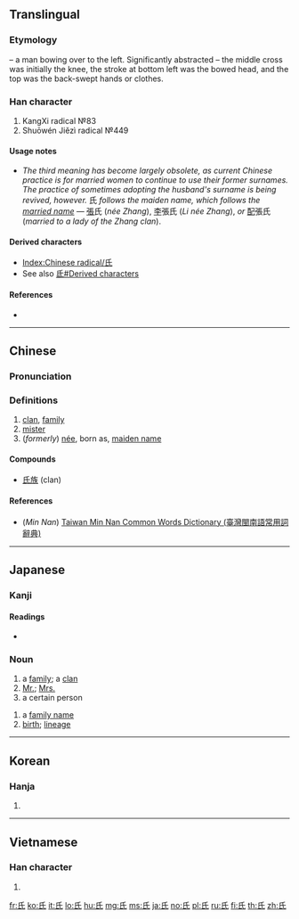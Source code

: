 ==Translingual==
{{stroke order|type=animate}}

===Etymology===
{{Han etyl}}
{{liushu|p}} – a man bowing over to the left. Significantly abstracted – the middle cross was initially the knee, the stroke at bottom left was the bowed head, and the top was the back-swept hands or clothes.

===Han character===
{{Han char|rn=83|rad=氏|as=00|sn=4|four=72740|canj=HVP}}

# KangXi radical №83
# Shuōwén Jiězì radical №449

====Usage notes====
* ''The third meaning has become largely obsolete, as current Chinese practice is for married women to continue to use their former surnames. The practice of sometimes adopting the husband's surname is being revived, however.'' 氏 ''follows the maiden name, which follows the [[married name]]'' — [[張]]氏 (''née Zhang''), [[李]]張氏 (''Li née Zhang''), ''or'' [[配]]張氏 (''married to a lady of the Zhang clan'').

====Derived characters====
* [[Index:Chinese radical/氏]]
* See also [[氐#Derived characters]]

====References====
* {{Han ref|kx=0597.180|dkj=17026|dj=0988.300|hdz=32130.010|uh=6C0F|ud=27663|bh=A4F3|bd=42227}}

----

==Chinese==
{{zh-forms}}

===Pronunciation===
{{zh-pron
|m=shì,zhī,jīng
|c=si6,zi1
|h=pfs=shì
|mn=sī
|w=
|mc=y
|oc=y
|ma=|ma2=
|cat=n
}}

===Definitions===
# [[clan]], [[family]]
# [[mister]]
# (''formerly'') [[née]], born as, [[maiden name]]

====Compounds====
* [[氏族]] (clan)

====References====
* (''Min Nan'') [http://twblg.dict.edu.tw/holodict_new/result_detail.jsp?n_no=822&curpage=1&sample=%E6%B0%8F&radiobutton=1&querytarget=1&limit=20&pagenum=1&rowcount=2 Taiwan Min Nan Common Words Dictionary (臺灣閩南語常用詞辭典)]

----

==Japanese==

===Kanji===
{{ja-kanji|rs=氏00|grade=4}}

====Readings====
* {{ja-readings|on=[[し]] (shi)
|kun=[[うじ]] (uji)
}}

===Noun===
{{ja-noun|し}}

# a [[family]]; a [[clan]]
# [[Mr.]]; [[Mrs.]]
# a certain person
{{ja-noun|うじ}}
# a [[family name]]
# [[birth]]; [[lineage]]

----

==Korean==

===Hanja===
{{ko-hanja|hangeul=[[씨]], [[지]]|eumhun=|rv=ssi, ji|mr=ssi, chi|y=ssi, ci}}

# {{defn|lang=ko|sort=氏00}}

----

==Vietnamese==

===Han character===
{{vi-hantu|[[thị]]|rs=氏00}}

# {{defn|lang=vi|sort=氏00}}

[[Category:CJKV radicals| ]]

[[fr:氏]]
[[ko:氏]]
[[it:氏]]
[[lo:氏]]
[[hu:氏]]
[[mg:氏]]
[[ms:氏]]
[[ja:氏]]
[[no:氏]]
[[pl:氏]]
[[ru:氏]]
[[fi:氏]]
[[th:氏]]
[[zh:氏]]